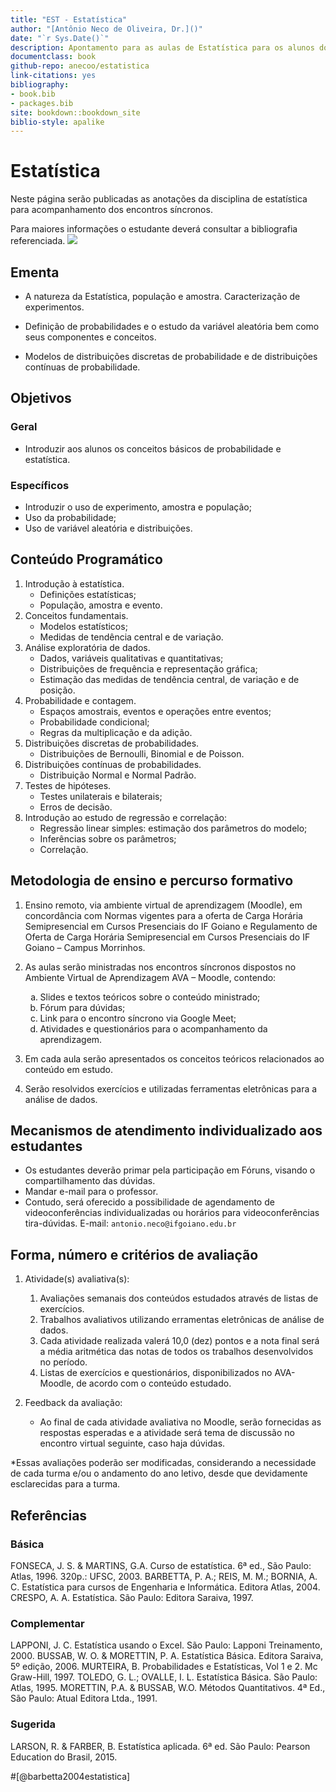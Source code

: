 ```yaml
--- 
title: "EST - Estatística"
author: "[Antônio Neco de Oliveira, Dr.]()"
date: "`r Sys.Date()`"
description: Apontamento para as aulas de Estatística para os alunos do Curso de Tecnologia em Sistemas para Internet.
documentclass: book
github-repo: anecoo/estatistica
link-citations: yes
bibliography:
- book.bib
- packages.bib
site: bookdown::bookdown_site
biblio-style: apalike
---
```


<!--"Using GitBooks to create Open course materials"-->


# Estatística

Neste página serão publicadas as anotações da disciplina de estatística para acompanhamento dos encontros síncronos.

Para maiores informações o estudante deverá consultar a bibliografia referenciada.
![](./img/simbolo.jpg)

## Ementa

- A natureza da Estatística, população e amostra. Caracterização de experimentos. 

- Definição de probabilidades e o estudo da variável aleatória bem como seus componentes e conceitos. 

- Modelos de distribuições discretas de probabilidade e de distribuições contínuas de probabilidade.


## Objetivos

### Geral
- Introduzir aos alunos os conceitos básicos de probabilidade e estatística.

### Específicos
- Introduzir o uso de experimento, amostra e população; 
- Uso da probabilidade; 
- Uso de variável aleatória e distribuições.



## Conteúdo Programático

1)	Introdução à estatística.
    - Definições estatísticas;
    - População, amostra e evento.

2)	Conceitos fundamentais.
    - Modelos estatísticos;
    - Medidas de tendência central e de variação.

3)	Análise exploratória de dados.
    - Dados, variáveis qualitativas e quantitativas;
    - Distribuições de frequência e representação gráfica;
    - Estimação das medidas de tendência central, de variação e de posição.

4)	Probabilidade e contagem.
    - Espaços amostrais, eventos e operações entre eventos;
    - Probabilidade condicional;
    - Regras da multiplicação e da adição.

5)	Distribuições discretas de probabilidades.
    - Distribuições de Bernoulli, Binomial e de Poisson.

6)	Distribuições contínuas de probabilidades.
    - Distribuição Normal e Normal Padrão.

7)	Testes de hipóteses.
    - Testes unilaterais e bilaterais;
    - Erros de decisão.

8)	Introdução ao estudo de regressão e correlação:
    - Regressão linear simples: estimação dos parâmetros do modelo;
    - Inferências sobre os parâmetros;
    - Correlação.



## Metodologia de ensino e percurso formativo

1.	Ensino remoto, via ambiente virtual de aprendizagem (Moodle), em concordância com Normas vigentes para a oferta de Carga Horária Semipresencial em Cursos Presenciais do IF Goiano e Regulamento de Oferta de Carga Horária Semipresencial em Cursos Presenciais do IF Goiano – Campus Morrinhos.

2.	As aulas serão ministradas nos encontros síncronos dispostos no Ambiente Virtual de Aprendizagem AVA – Moodle, contendo:

    a)	Slides e textos teóricos sobre o conteúdo ministrado;
    b)	Fórum para dúvidas;
    c)	Link para o encontro síncrono via Google Meet; 
    d)	Atividades e questionários para o acompanhamento da aprendizagem.

3.	Em cada aula serão apresentados os conceitos teóricos relacionados ao conteúdo em estudo.

4.	Serão resolvidos exercícios e utilizadas ferramentas eletrônicas para a análise de dados.


## Mecanismos de atendimento individualizado aos estudantes

- Os estudantes deverão primar pela participação em Fóruns, visando o compartilhamento das dúvidas. 
- Mandar e-mail para o professor. 
- Contudo, será oferecido a possibilidade de agendamento de videoconferências individualizadas ou horários para videoconferências tira-dúvidas.
E-mail: ``antonio.neco@ifgoiano.edu.br``


## Forma, número e critérios de avaliação

1) Atividade(s) avaliativa(s): 
    1.	Avaliações semanais dos conteúdos estudados através de listas de exercícios.
    2.	Trabalhos avaliativos utilizando erramentas eletrônicas de análise de dados.
    3.	Cada atividade realizada valerá 10,0 (dez) pontos e a nota final será a média aritmética das notas de todos os trabalhos desenvolvidos no período.
    4.	Listas de exercícios e questionários, disponibilizados no AVA-Moodle, de acordo com o conteúdo estudado.

2) Feedback da avaliação:

    - Ao final de cada atividade avaliativa no Moodle, serão fornecidas as respostas esperadas e a atividade será tema de discussão no encontro virtual seguinte, caso haja dúvidas.


*Essas avaliações poderão ser modificadas, considerando a necessidade de cada turma e/ou o andamento do ano letivo, desde que devidamente esclarecidas para a turma.


## Referências

### Básica
FONSECA, J. S. & MARTINS, G.A. Curso de estatística. 6ª ed., São Paulo: Atlas, 1996. 320p.: UFSC, 2003.
BARBETTA, P. A.; REIS, M. M.; BORNIA, A. C. Estatística para cursos de Engenharia e Informática. Editora Atlas, 2004.
CRESPO, A. A. Estatística. São Paulo: Editora Saraiva, 1997.

### Complementar
LAPPONI, J. C. Estatística usando o Excel. São Paulo: Lapponi Treinamento, 2000.
BUSSAB, W. O. & MORETTIN, P. A. Estatística Básica. Editora Saraiva, 5º edição, 2006.
MURTEIRA, B. Probabilidades e Estatísticas, Vol 1 e 2. Mc Graw-Hill, 1997.
TOLEDO, G. L.; OVALLE, I. L. Estatística Básica. São Paulo: Atlas, 1995.
MORETTIN, P.A. & BUSSAB, W.O. Métodos Quantitativos. 4ª Ed., São Paulo: Atual Editora Ltda., 1991.

### Sugerida
LARSON, R. & FARBER, B. Estatística aplicada. 6ª ed. São Paulo: Pearson Education do Brasil, 2015.


#[@barbetta2004estatistica]

